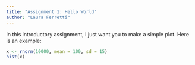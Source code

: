 ```yaml
---
title: "Assignment 1: Hello World"
author: "Laura Ferretti"
---
```


In this introductory assignment, I just want you to make a simple plot. Here is an example:

```r
x <- rnorm(10000, mean = 100, sd = 15)
hist(x)
```
